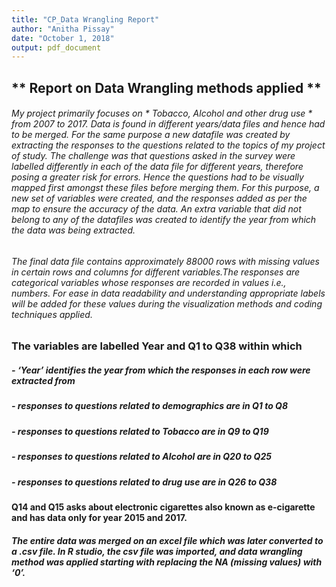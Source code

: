```yaml
---
title: "CP_Data Wrangling Report"
author: "Anitha Pissay"
date: "October 1, 2018"
output: pdf_document
---
```


## ** Report on Data Wrangling methods applied ** 

###### My project primarily focuses on * Tobacco, Alcohol and other drug use * from 2007 to 2017. Data is found in different years/data files and hence had to be merged. For the same purpose a new datafile was created by extracting the responses to the questions related to the topics of my project of study. The challenge was that questions asked in the survey were labelled differently in each of the data file for different years, therefore posing a greater risk for errors. Hence the questions had to be visually mapped first amongst these files before merging them. For this purpose, a new set of variables were created, and the responses added as per the map to ensure the accuracy of the data. An extra variable that did not belong to any of the datafiles was created to identify the year from which the data was being extracted. 

###### The final data file contains approximately 88000 rows with missing values in certain rows and columns for different variables.The responses are categorical variables whose responses are recorded in values i.e., numbers. For ease in data readability and understanding appropriate labels will be added for these values during the visualization methods and coding techniques applied.

### The variables are labelled Year and Q1 to Q38 within which  

##### -	**‘Year’** identifies the year from which the responses in each row were extracted from
##### -	responses to questions related to demographics are in Q1 to Q8
##### -	responses to questions related to Tobacco are in Q9 to Q19
##### -	responses to questions related to Alcohol are in Q20 to Q25
##### -	responses to questions related to drug use are in Q26 to Q38

#### **Q14** and **Q15** asks about electronic cigarettes also known as e-cigarette and has data only for year 2015 and 2017.

##### The entire data was merged on an excel file which was later converted to a .csv file. In R studio, the csv file was imported, and data wrangling method was applied starting with replacing the NA (missing values) with ‘0’.
